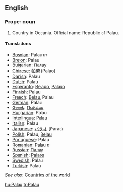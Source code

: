 ==English==

===Proper noun===

# Country in Oceania. Official name: Republic of Palau.

====Translations====
*[[Bosnian]]: Palau ''m''
*[[Breton]]: Palau
*Bulgarian: [[Палау]]
*[[Chinese]]: [[帕劳]] (Palao)
*[[Danish]]: Palau
*[[Dutch]]: Palau
*[[Esperanto]]: [[Belaŭo]], [[Palaŭo]]
*[[Finnish]]: Palau
*[[French]]: [[Belau]], Palau
*[[German]]: Palau
*[[Greek]]: [[Παλάου]]
*[[Hungarian]]: Palau
*[[Interlingua]]: Palau
*[[Italian]]: Palau
*[[Japanese]]: [[パラオ]] (Parao)
*[[Polish]]: Palau, [[Belau]]
*[[Portuguese]]: Palau
*[[Romanian]]: Palau ''n''
*[[Russian]]: [[Палау]]
*[[Spanish]]: [[Palaos]]
*[[Swedish]]: Palau
*[[Turkish]]: Palau

''See also'': [[Countries of the world]]

[[hu:Palau]]
[[tr:Palau]]